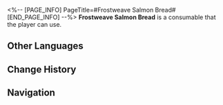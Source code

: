 <%-- [PAGE_INFO]
PageTitle=#Frostweave Salmon Bread#
[END_PAGE_INFO] --%>
{{Consumable Infobox
|id          = 408409
|image       = Item Frostweave Salmon Bread.png{{subst:void|<!--$UPLOAD:<<SpriteOutput/ItemFigures/408409.png>-<Item Frostweave Salmon Bread.png>-<Consumable Icons>>-->}}
|type        = Defense Consumables
|rarity      = 2
|effect      = Upon use, decreases Fire DMG taken by all allies by 16% for the next battle.
|description = A cold platter made from air-fried preserved frostweave salmon and bread, with a bowl of redsunset jam for free.<br />Nowadays, frostweave salmon are mostly bred inside Belobog's walls. Their taste is miles off from the frostweave salmons fished from the wilds outside the city.
|effectType  = 
|effectType2 = 
|effectType3 = 
|recipe      = 
|source1     = [[Extreme Explorer Lynx]]
|source2     = 
|source3     = 
}}
{{Description|''"I heard having raw fish slices together with bread can delay the onset of diarrhea effectively. Is that true?"''<br />''"Heck if I know. Go ask Natasha."''}}
'''Frostweave Salmon Bread''' is a consumable that the player can use.

==Other Languages==
{{Other Languages
|en   = Frostweave Salmon Bread
|zhs  = 霜纹鲑面包
|zht  = 霜紋鮭麵包
|ja   = 霜降り鮭パン
|ko   = 서리무늬 연어 샌드위치
|es   = Pan de salmón
|fr   = Pain au saumon tisse-givre
|ru   = Хлеб с хладолососем
|th   = Frostweave Salmon Bread
|vi   = Bánh Mì Cá Hồi Tuyết
|de   = Frostlachs auf Brot
|id   = Frostweave Salmon Bread
|pt   = Pão de Salmão-da-Geada
}}

==Change History==
{{Change History|1.3}}

==Navigation==
{{Consumable Navbox}}
